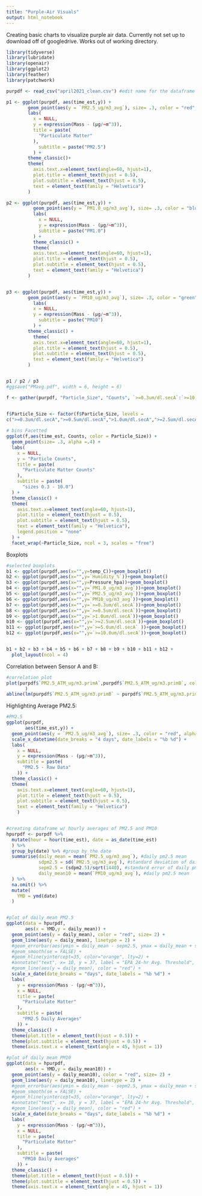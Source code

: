 ```yaml
---
title: "Purple-Air Visuals"
output: html_notebook
---
```

Creating basic charts to visualize purple air data. Currently not set up to download off of googledrive. Works out of working directory. 


```r
library(tidyverse)
library(lubridate)
library(openair)
library(ggplot2)
library(feather)
library(patchwork)
```



```r
purpdf <- read_csv("april2021_clean.csv") #edit name for the dataframe that you want to look at. 

```




```r

p1 <- ggplot(purpdf, aes(time_est,y)) +
        geom_point(aes(y = `PM2.5_ug/m3_avg`), size= .3, color = "red", alpha =.4) +
        labs(
          x = NULL,
          y = expression(Mass - (μg/~m^3)),
          title = paste(
            "Particulate Matter"
          ),
            subtitle = paste("PM2.5")
          ) +
        theme_classic()+
        theme(
          axis.text.x=element_text(angle=60, hjust=1),
          plot.title = element_text(hjust = 0.5),
          plot.subtitle = element_text(hjust = 0.5), 
          text = element_text(family = "Helvetica")
        ) 

p2 <- ggplot(purpdf, aes(time_est,y)) +
          geom_point(aes(y = `PM1.0_ug/m3_avg`), size= .3, color = "blue", alpha =.4) +
          labs(
            x = NULL,
            y = expression(Mass - (μg/~m^3)),
            subtitle = paste("PM1.0")
          ) +
          theme_classic() +
          theme(
          axis.text.x=element_text(angle=60, hjust=1),
          plot.title = element_text(hjust = 0.5),
          plot.subtitle = element_text(hjust = 0.5), 
          text = element_text(family = "Helvetica")
        ) 


p3 <- ggplot(purpdf, aes(time_est,y)) +
        geom_point(aes(y = `PM10_ug/m3_avg`), size= .3, color = "green", alpha =.4) +
          labs(
          x = NULL,
          y = expression(Mass - (μg/~m^3)),
            subtitle = paste("PM10")
          ) +
        theme_classic() +
          theme(
          axis.text.x=element_text(angle=60, hjust=1),
          plot.title = element_text(hjust = 0.5),
          plot.subtitle = element_text(hjust = 0.5), 
          text = element_text(family = "Helvetica")
        ) 


p1 / p2 / p3 
#ggsave("PMavg.pdf", width = 6, height = 6)
```




```r

f <- gather(purpdf, "Particle_Size", "Counts", `>=0.3um/dl.secA`:`>=10.0um/dl.secA`) 


f$Particle_Size <- factor(f$Particle_Size, levels = 
c(">=0.3um/dl.secA",">=0.5um/dl.secA",">1.0um/dl.secA",">=2.5um/dl.secA",">=5.0um/dl.secA",">=10.0um/dl.secA"))
 
# bins Facetted 
ggplot(f,aes(time_est, Counts, color = Particle_Size)) +
  geom_point(size= .3, alpha =.4) +
  labs(
    x = NULL,
    y = "Particle Counts",
    title = paste(
      "Particulate Matter Counts"
    ),
    subtitle = paste(
      "sizes 0.3 - 10.0")
  ) +
  theme_classic() +
  theme(
    axis.text.x=element_text(angle=60, hjust=1),
    plot.title = element_text(hjust = 0.5),
    plot.subtitle = element_text(hjust = 0.5), 
    text = element_text(family = "Helvetica"),
    legend.position = "none"
  ) +
  facet_wrap(~Particle_Size, ncol = 3, scales = "free")

```

Boxplots


```r

#selected boxplots
b1 <- ggplot(purpdf,aes(x="",y=temp_C))+geom_boxplot()
b2 <- ggplot(purpdf,aes(x="",y=`Humidity_%`))+geom_boxplot()
b3 <- ggplot(purpdf,aes(x="",y=Pressure_hpa))+geom_boxplot()
b4 <- ggplot(purpdf,aes(x="",y=`PM1.0_ug/m3_avg`))+geom_boxplot()
b5 <- ggplot(purpdf,aes(x="",y=`PM2.5_ug/m3_avg`))+geom_boxplot()
b6 <- ggplot(purpdf,aes(x="",y=`PM10_ug/m3_avg`))+geom_boxplot()
b7 <- ggplot(purpdf,aes(x="",y=`>=0.3um/dl.secA`))+geom_boxplot()
b8 <- ggplot(purpdf,aes(x="",y=`>=0.5um/dl.secA`))+geom_boxplot()
b9 <- ggplot(purpdf,aes(x="",y=`>1.0um/dl.secA`))+geom_boxplot()
b10 <- ggplot(purpdf,aes(x="",y=`>=2.5um/dl.secA`))+geom_boxplot()
b11 <- ggplot(purpdf,aes(x="",y=`>=5.0um/dl.secA` ))+geom_boxplot()
b12 <- ggplot(purpdf,aes(x="",y=`>=10.0um/dl.secA`))+geom_boxplot()


b1 + b2 + b3 + b4 + b5 + b6 + b7 + b8 + b9 + b10 + b11 + b12 +
  plot_layout(ncol = 4) 

```

Correlation between Sensor A and B:

```r
#correlation plot
plot(purpdf$`PM2.5_ATM_ug/m3.primA`,purpdf$`PM2.5_ATM_ug/m3.primB`, col = "lightblue", main = paste("Correlation:", round(cor(purpdf$`PM2.5_ATM_ug/m3.primA`, purpdf$`PM2.5_ATM_ug/m3.primB`), 2)), xlab = "Sensor A", ylab = "Sensor B",
       )
abline(lm(purpdf$`PM2.5_ATM_ug/m3.primB` ~ purpdf$`PM2.5_ATM_ug/m3.primA`), col = "red", lwd = 3)
```


Highlighting Average PM2.5:

```r
#PM2.5
ggplot(purpdf,
       aes(time_est,y)) +
  geom_point(aes(y = `PM2.5_ug/m3_avg`), size= .3, color = "red", alpha =.4) +
  scale_x_datetime(date_breaks = "4 days", date_labels = "%b %d") +
  labs(
    x = NULL,
    y = expression(Mass - (μg/~m^3)),
    subtitle = paste(
      "PM2.5 - Raw Data"
    )) +
  theme_classic() +
  theme(
    axis.text.x=element_text(angle=60, hjust=1),
    plot.title = element_text(hjust = 0.5),
    plot.subtitle = element_text(hjust = 0.5), 
    text = element_text(family = "Helvetica")
    )



```


```r
#creating dataframe w/ hourly averages of PM2.5 and PM10
hpurpdf <- purpdf %>%
  mutate(hour = hour(time_est), date = as_date(time_est)
  ) %>%
  group_by(date) %>% #group by the date
  summarise(daily_mean = mean(`PM2.5_ug/m3_avg`), #daily pm2.5 mean
            sdpm2.5 = sd(`PM2.5_ug/m3_avg`), #standard deviation of daily pm2.5
            sepm2.5 = (sdpm2.5)/sqrt(1440), #standard error of daily pm2.5
            daily_mean10 = mean(`PM10_ug/m3_avg`), #daily pm2.5 mean
  ) %>%
  na.omit() %>%
  mutate(
    YMD = ymd(date)
  )


#plot of daily mean PM2.5
ggplot(data = hpurpdf,
       aes(x = YMD,y = daily_mean)) +
  geom_point(aes(y = daily_mean), color = "red", size= 2) +
  geom_line(aes(y = daily_mean), linetype = 2) +
  #geom_errorbar(aes(ymin = daily_mean - sepm2.5, ymax = daily_mean + sepm2.5), size = .2, width = 1,alpha = .3) +
  #geom_smooth(se = FALSE) +
  #geom_hline(yintercept=35, color="orange", lty=2) +
  #annotate("text", x= 10, y = 37, label = "EPA 24-hr Avg. Threshold", size = 3) +
  #geom_line(aes(y = daily_mean), color = "red") +
  scale_x_date(date_breaks = "days", date_labels = "%b %d") +
  labs(
    y = expression(Mass - (μg/~m^3)),
    x = NULL,
    title = paste(
      "Particulate Matter"
    ),
    subtitle = paste(
      "PM2.5 Daily Averages"
    )) +
  theme_classic() +
  theme(plot.title = element_text(hjust = 0.5)) +
  theme(plot.subtitle = element_text(hjust = 0.5)) +
  theme(axis.text.x = element_text(angle = 45, hjust = 1))

```
```r

#plot of daily mean PM10
ggplot(data = hpurpdf,
       aes(x = YMD,y = daily_mean10)) +
  geom_point(aes(y = daily_mean10), color = "red", size= 2) +
  geom_line(aes(y = daily_mean10), linetype = 2) +
  #geom_errorbar(aes(ymin = daily_mean - sepm2.5, ymax = daily_mean + sepm2.5), size = .2, width = 1,alpha = .3) +
  #geom_smooth(se = FALSE) +
  #geom_hline(yintercept=35, color="orange", lty=2) +
  #annotate("text", x= 10, y = 37, label = "EPA 24-hr Avg. Threshold", size = 3) +
  #geom_line(aes(y = daily_mean), color = "red") +
  scale_x_date(date_breaks = "days", date_labels = "%b %d") +
  labs(
    y = expression(Mass - (μg/~m^3)),
    x = NULL,
    title = paste(
      "Particulate Matter"
    ),
    subtitle = paste(
      "PM10 Daily Averages"
    )) +
  theme_classic() +
  theme(plot.title = element_text(hjust = 0.5)) +
  theme(plot.subtitle = element_text(hjust = 0.5)) +
  theme(axis.text.x = element_text(angle = 45, hjust = 1))

```







